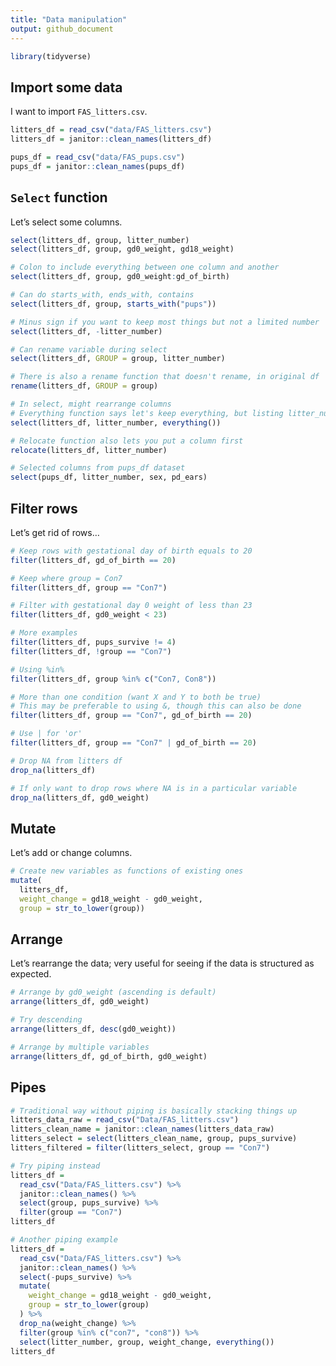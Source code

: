 ```yaml
---
title: "Data manipulation"
output: github_document
---
```


```r
library(tidyverse)
```

## Import some data

I want to import `FAS_litters.csv`. 

```r
litters_df = read_csv("data/FAS_litters.csv")
litters_df = janitor::clean_names(litters_df)

pups_df = read_csv("data/FAS_pups.csv")
pups_df = janitor::clean_names(pups_df)
```

## `Select` function

Let's select some columns.

```r
select(litters_df, group, litter_number)
select(litters_df, group, gd0_weight, gd18_weight)

# Colon to include everything between one column and another
select(litters_df, group, gd0_weight:gd_of_birth)

# Can do starts_with, ends_with, contains
select(litters_df, group, starts_with("pups"))

# Minus sign if you want to keep most things but not a limited number
select(litters_df, -litter_number)

# Can rename variable during select
select(litters_df, GROUP = group, litter_number)

# There is also a rename function that doesn't rename, in original df
rename(litters_df, GROUP = group)

# In select, might rearrange columns
# Everything function says let's keep everything, but listing litter_number first puts that column first
select(litters_df, litter_number, everything())

# Relocate function also lets you put a column first
relocate(litters_df, litter_number)

# Selected columns from pups_df dataset
select(pups_df, litter_number, sex, pd_ears)
```

## Filter rows

Let's get rid of rows...

```r
# Keep rows with gestational day of birth equals to 20
filter(litters_df, gd_of_birth == 20)

# Keep where group = Con7
filter(litters_df, group == "Con7")

# Filter with gestational day 0 weight of less than 23
filter(litters_df, gd0_weight < 23)

# More examples
filter(litters_df, pups_survive != 4)
filter(litters_df, !group == "Con7")

# Using %in%
filter(litters_df, group %in% c("Con7, Con8"))

# More than one condition (want X and Y to both be true)
# This may be preferable to using &, though this can also be done
filter(litters_df, group == "Con7", gd_of_birth == 20)

# Use | for 'or'
filter(litters_df, group == "Con7" | gd_of_birth == 20)

# Drop NA from litters df
drop_na(litters_df)

# If only want to drop rows where NA is in a particular variable
drop_na(litters_df, gd0_weight)
```

## Mutate

Let's add or change columns.

```r
# Create new variables as functions of existing ones
mutate(
  litters_df, 
  weight_change = gd18_weight - gd0_weight,
  group = str_to_lower(group))
```

## Arrange

Let's rearrange the data; very useful for seeing if the data is structured as expected.

```r
# Arrange by gd0_weight (ascending is default)
arrange(litters_df, gd0_weight)

# Try descending
arrange(litters_df, desc(gd0_weight))

# Arrange by multiple variables
arrange(litters_df, gd_of_birth, gd0_weight)
```

## Pipes

```r
# Traditional way without piping is basically stacking things up
litters_data_raw = read_csv("Data/FAS_litters.csv")
litters_clean_name = janitor::clean_names(litters_data_raw)
litters_select = select(litters_clean_name, group, pups_survive)
litters_filtered = filter(litters_select, group == "Con7")

# Try piping instead
litters_df = 
  read_csv("Data/FAS_litters.csv") %>% 
  janitor::clean_names() %>% 
  select(group, pups_survive) %>% 
  filter(group == "Con7")
litters_df

# Another piping example
litters_df = 
  read_csv("Data/FAS_litters.csv") %>% 
  janitor::clean_names() %>% 
  select(-pups_survive) %>% 
  mutate(
    weight_change = gd18_weight - gd0_weight,
    group = str_to_lower(group)
  ) %>% 
  drop_na(weight_change) %>% 
  filter(group %in% c("con7", "con8")) %>% 
  select(litter_number, group, weight_change, everything())
litters_df
```